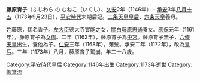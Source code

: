 {{Unreferenced|time=2016-08-26T02:25:45+00:00}}
'''藤原育子'''（ふじわら の むねこ（いくし）、[[久安|久安]]2年（1146年） - [[承安_(高倉天皇)|承安]]3年[[八月十五|八月十五]]（1173年9月23日），[[平安時代|平安時代]]末期后妃。[[二条天皇|二条天皇]][[皇后|皇后]]、[[六条天皇|六条天皇]]養母。

姓藤原，初名香子。[[左大臣|左大臣]]德大寺實能之女，[[關白|關白]][[藤原忠通|藤原忠通]]養女。[[應保|應保]]元年（1161年），藤原育子為[[女御|女御]]。二年（1162年），藤原育子為[[中宮|中宮]]。藤原育子無子，[[六條天皇|六條天皇]]出生，養他為子。[[仁安|仁安]]三年（1168年），薙髮。承安二年（1172年），改為[[皇后|皇后]]。三年（1173年）八月，藤原育子駕崩，年二十八歲。

{{平安時代皇后}}

[[Category:平安時代皇后|Category:平安時代皇后]]
[[Category:1146年出生|Category:1146年出生]]
[[Category:1173年逝世|Category:1173年逝世]]
[[Category:御堂流|Category:御堂流]]